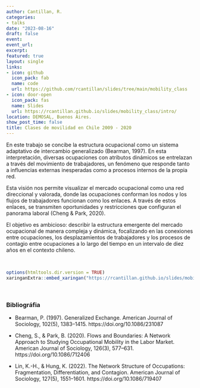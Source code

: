 ```yaml
---
author: Cantillan, R.
categories:
- talks
date: "2023-08-16"
draft: false
event: 
event_url: 
excerpt: 
featured: true
layout: single
links:
- icon: github
  icon_pack: fab
  name: code
  url: https://github.com/rcantillan/slides/tree/main/mobility_class
- icon: door-open
  icon_pack: fas
  name: Slides
  url: https://rcantillan.github.io/slides/mobility_class/intro/
location: DEMOSAL, Buenos Aires. 
show_post_time: false
title: Clases de movilidad en Chile 2009 - 2020
---
```


En este trabajo se concibe la estructura ocupacional como un sistema adaptativo de intercambio generalizado (Bearman, 1997). En esta interpretación, diversas ocupaciones con atributos dinámicos se entrelazan a través del movimiento de trabajadores, un fenómeno que responde tanto a influencias externas inesperadas como a procesos internos de la propia red.

Esta visión nos permite visualizar el mercado ocupacional como una red direccional y valorada, donde las ocupaciones conforman los nodos y los flujos de trabajadores funcionan como los enlaces. A través de estos enlaces, se transmiten oportunidades y restricciones que configuran el panorama laboral (Cheng & Park, 2020).

El objetivo es ambicioso: describir la estructura emergente del mercado ocupacional de manera compleja y dinámica, focalizando en las conexiones entre ocupaciones, los desplazamientos de trabajadores y los procesos de contagio entre ocupaciones a lo largo del tiempo en un intervalo de diez años en el contexto chileno.

&nbsp;
&nbsp;

```r
options(htmltools.dir.version = TRUE)
xaringanExtra::embed_xaringan("https://rcantillan.github.io/slides/mobility_class/intro/", ratio = "16:9")
```

&nbsp;
&nbsp;

### Bibliográfia

- Bearman, P. (1997). Generalized Exchange. American Journal of Sociology, 102(5), 1383–1415. https://doi.org/10.1086/231087

- Cheng, S., & Park, B. (2020). Flows and Boundaries: A Network Approach to Studying Occupational Mobility in the Labor Market. American Journal of Sociology, 126(3), 577–631. https://doi.org/10.1086/712406

- Lin, K.-H., & Hung, K. (2022). The Network Structure of Occupations: Fragmentation, Differentiation, and Contagion. American Journal of Sociology, 127(5), 1551–1601. https://doi.org/10.1086/719407















